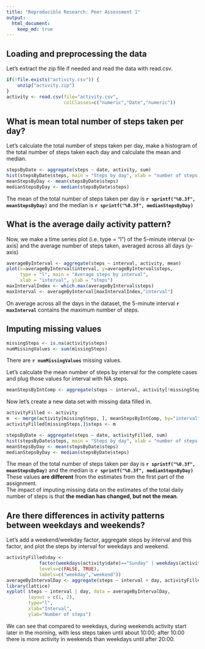 ```yaml
---
title: "Reproducible Research: Peer Assessment 1"
output: 
  html_document:
    keep_md: true
---
```



## Loading and preprocessing the data
Let's extract the zip file if needed and read the data with read.csv.
```r
if(!file.exists("activity.csv")) {
    unzip("activity.zip")
}
activity <- read.csv(file="activity.csv",
                     colClasses=c("numeric","Date","numeric"))
```

## What is mean total number of steps taken per day?
Let's calculate the total number of steps taken per day, make a histogram of the
total number of steps taken each day and calculate the mean and median.
```r
stepsByDate <- aggregate(steps ~ date, activity, sum)
hist(stepsByDate$steps, main = "Steps by day", xlab = "number of steps in a day")
meanStepsByDay <- mean(stepsByDate$steps)
medianStepsByDay <- median(stepsByDate$steps)
```
The mean of the total number of steps taken per day is 
**`r sprintf("%0.3f", meanStepsByDay)`** and the median is 
**`r sprintf("%0.3f", medianStepsByDay)`**


## What is the average daily activity pattern?
Now, we make a time series plot (i.e. type = "l") of the 5-minute interval 
(x-axis) and the average number of steps taken, averaged across all days (y-axis)
```r
averageByInterval <- aggregate(steps ~ interval, activity, mean)
plot(x=averageByInterval$interval, y=averageByInterval$steps,
     type = "l", main = "Average steps by interval",
     xlab = "interval", ylab = "steps")
maxIntervalIndex <- which.max(averageByInterval$steps)
maxInterval <- averageByInterval[maxIntervalIndex,"interval"]
```
On average across all the days in the dataset, the 5-minute interval
**`r maxInterval`** contains the maximum number of steps.

## Imputing missing values

```r
missingSteps <- is.na(activity$steps)
numMissingValues <- sum(missingSteps)
```
There are **`r numMissingValues`** missing values.

Let's calculate the mean number of steps by interval for the complete cases and
plug those values for interval with NA steps.
```r
meanStepsByIntComp <- aggregate(steps ~ interval, activity[!missingSteps, ], mean)
```

Now let's create a new data set with missing data filled in.
```r
activityFilled <- activity
m  <- merge(activity[missingSteps, ], meanStepsByIntComp, by="interval" )$steps.y
activityFilled[missingSteps,]$steps <- m
```

```r
stepsByDate <- aggregate(steps ~ date, activityFilled, sum)
hist(stepsByDate$steps, main = "Steps by day", xlab = "number of steps in a day")
meanStepsByDay <- mean(stepsByDate$steps)
medianStepsByDay <- median(stepsByDate$steps)
```
The mean of the total number of steps taken per day is 
**`r sprintf("%0.3f", meanStepsByDay)`** and the median is 
**`r sprintf("%0.3f", medianStepsByDay)`**  
These values **are different** from the estimates from the first part of the assignment.  
The impact of imputing missing data on the estimates of the total daily number 
of steps is that **the median has changed, but not the mean**.

## Are there differences in activity patterns between weekdays and weekends?
Let's add a weekend/weekday factor, aggregate steps by interval and this factor,
and plot the steps by interval for weekdays and weekend.
```r
activityFilled$day <- 
            factor(weekdays(activity$date)=="Sunday" | weekdays(activity$date)=="Saturday",
            levels=c(FALSE, TRUE),
            labels=c("weekday","weekend"))
averageByIntervalDay <- aggregate(steps ~ interval + day, activityFilled, mean)
library(lattice)
xyplot( steps ~ interval | day, data = averageByIntervalDay,
        layout = c(1, 2),
        type="l",
        xlab="Interval",
        ylab="Number of steps")
```

We can see that compared to weekdays, during weekends activity start later in 
the morning, with less steps taken until about 10:00; after 10:00 there is more 
activity in weekends than weekdays until after 20:00.